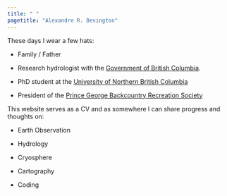 ```yaml
---
title: " "
pagetitle: "Alexandre R. Bevington"
---
```


<link rel="stylesheet" href="styles.css" type="text/css"> <link rel="stylesheet" href="academicicons/css/academicons.min.css"/>

These days I wear a few hats:

-   Family / Father

-   Research hydrologist with the [Government of British Columbia](https://www2.gov.bc.ca/gov/content/environment/research-monitoring-reporting/research/flnrord-research-authors/alexandre-bevington).

-   PhD student at the [University of Northern British Columbia](www.unbc.ca)

-   President of the [Prince George Backcountry Recreation Society](www.pgbrs.org)

This website serves as a CV and as somewhere I can share progress and thoughts on:

-   Earth Observation

-   Hydrology

-   Cryosphere

-   Cartography

-   Coding
